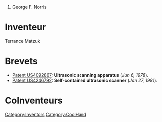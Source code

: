# George F. Norris


= Inventeur =
Terrance Matzuk
= Brevets =
* [[Patent US4092867]]: '''Ultrasonic scanning apparatus''' (''Jun 6, 1978'').
* [[Patent US4246792]]: '''Self-contained ultrasonic scanner''' (''Jan 27, 1981'').

= CoInventeurs =
[[Category:Inventors]][[Category:CoolHand]]